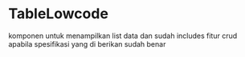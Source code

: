 # TableLowcode

komponen untuk menampilkan list data dan sudah includes fitur crud apabila spesifikasi yang di berikan sudah benar
